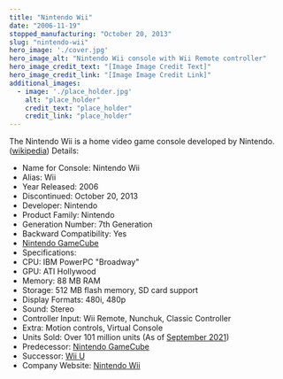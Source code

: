 ```yaml
---
title: "Nintendo Wii"
date: "2006-11-19"
stopped_manufacturing: "October 20, 2013"
slug: "nintendo-wii"
hero_image: './cover.jpg'
hero_image_alt: "Nintendo Wii console with Wii Remote controller"
hero_image_credit_text: "[Image Image Credit Text]"
hero_image_credit_link: "[Image Image Credit Link]"
additional_images:
  - image: './place_holder.jpg'
    alt: "place_holder"
    credit_text: "place_holder"
    credit_link: "place_holder"
---
```

The Nintendo Wii is a home video game console developed by Nintendo. ([wikipedia](https://en.wikipedia.org.org/wiki/Wii))
Details:
- Name for Console: Nintendo Wii
- Alias: Wii
- Year Released: 2006
- Discontinued: October 20, 2013
- Developer: Nintendo
- Product Family: Nintendo
- Generation Number: 7th Generation
- Backward Compatibility: Yes
- [Nintendo GameCube](https://en.wikipedia.org.org/wiki/Wii#Backward_compatibility)
- Specifications:
- CPU: IBM PowerPC "Broadway"
- GPU: ATI Hollywood
- Memory: 88 MB RAM
- Storage: 512 MB flash memory, SD card support
- Display Formats: 480i, 480p
- Sound: Stereo
- Controller Input: Wii Remote, Nunchuk, Classic Controller
- Extra: Motion controls, Virtual Console
- Units Sold: Over 101 million units (As of [September 2021](https://www.nintendo.co.jp/ir/en/finance/hard_soft/numbers/index.html))
- Predecessor: [Nintendo GameCube](https://en.wikipedia.org.org/wiki/Nintendo_GameCube)
- Successor: [Wii U](https://en.wikipedia.org.org/wiki/Wii_U)
- Company Website: [Nintendo Wii](https://www.nintendo.com/wii/)
